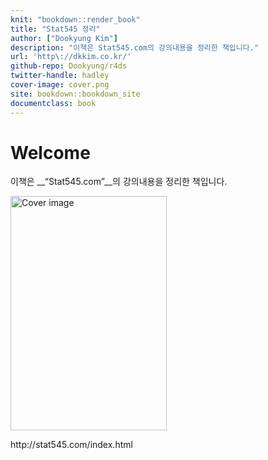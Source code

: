 ---
knit: "bookdown::render_book"
title: "Stat545 정리"
author: ["Dookyung Kim"]
description: "이책은 Stat545.com의 강의내용을 정리한 책입니다."
url: 'http\://dkkim.co.kr/'
github-repo: Dookyung/r4ds
twitter-handle: hadley
cover-image: cover.png
site: bookdown::bookdown_site
documentclass: book
---

# Welcome {-}

이책은 __"Stat545.com"__의 강의내용을 정리한 책입니다.

<img src="cover.png" width="250" height="375" alt="Cover image" />

http://stat545.com/index.html


